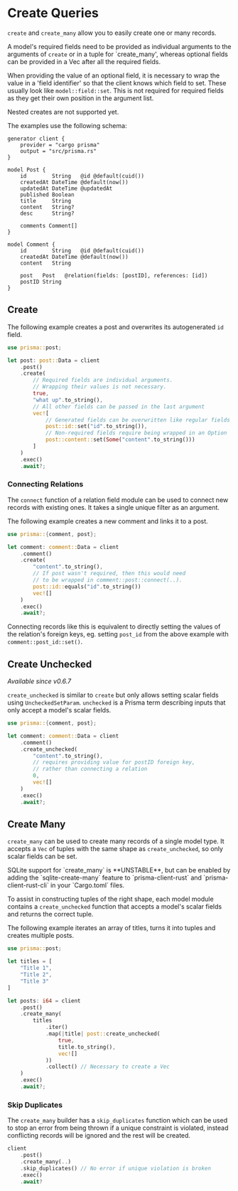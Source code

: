 # Create Queries

`create` and `create_many` allow you to easily create one or many records.

A model's required fields need to be provided as individual arguments to the arguments of `create` or in a tuple for `create_many',
whereas optional fields can be provided in a Vec after all the required fields.

When providing the value of an optional field, it is necessary to wrap the value in a 'field identifier' so that the client
knows which field to set. These usually look like `model::field::set`.
This is not required for required fields as they get their own position in the argument list.

Nested creates are not supported yet.

The examples use the following schema:

```prisma
generator client {
    provider = "cargo prisma"
    output = "src/prisma.rs"
}

model Post {
    id        String   @id @default(cuid())
    createdAt DateTime @default(now())
    updatedAt DateTime @updatedAt
    published Boolean
    title     String
    content   String?
    desc      String?

    comments Comment[]
}

model Comment {
    id        String   @id @default(cuid())
    createdAt DateTime @default(now())
    content   String

    post   Post   @relation(fields: [postID], references: [id])
    postID String
}
```

## Create

The following example creates a post and overwrites its autogenerated `id` field.

```rust
use prisma::post;

let post: post::Data = client
    .post()
    .create(
        // Required fields are individual arguments.
        // Wrapping their values is not necessary.
        true,
        "what up".to_string(),
        // All other fields can be passed in the last argument
        vec![
            // Generated fields can be overwritten like regular fields
            post::id::set("id".to_string()),
            // Non-required fields require being wrapped in an Option
            post::content::set(Some("content".to_string()))
        ]
    )
    .exec()
    .await?;
```

### Connecting Relations

The `connect` function of a relation field module can be used to connect new records with existing ones.
It takes a single unique filter as an argument.

The following example creates a new comment and links it to a post.

```rust
use prisma::{comment, post};

let comment: comment::Data = client
    .comment()
    .create(
        "content".to_string(),
        // If post wasn't required, then this would need
        // to be wrapped in comment::post::connect(..).
        post::id::equals("id".to_string())
        vec![]
    )
    .exec()
    .await?;
```

Connecting records like this is equivalent to directly setting the values of the relation's foreign keys, eg.
setting `post_id` from the above example with `comment::post_id::set()`.

## Create Unchecked

_Available since v0.6.7_

`create_unchecked` is similar to `create` but only allows setting scalar fields using `UncheckedSetParam`.
`unchecked` is a Prisma term describing inputs that only accept a model's scalar fields.

```rust
use prisma::{comment, post};

let comment: comment::Data = client
    .comment()
    .create_unchecked(
        "content".to_string(),
		// requires providing value for postID foreign key,
		// rather than connecting a relation
        0,
        vec![]
    )
    .exec()
    .await?;
```

## Create Many

`create_many` can be used to create many records of a single model type.
It accepts a `Vec` of tuples with the same shape as `create_unchecked`,
so only scalar fields can be set.


<Callout type="info">
    SQLite support for `create_many` is **UNSTABLE**, but can be enabled by
    adding the `sqlite-create-many` feature to `prisma-client-rust` and
    `prisma-client-rust-cli` in your `Cargo.toml` files.
</Callout>

To assist in constructing tuples of the right shape,
each model module contains a `create_unchecked` function that accepts a model's scalar fields and returns the correct tuple.

The following example iterates an array of titles, turns it into tuples and creates multiple posts.

```rust
use prisma::post;

let titles = [
    "Title 1",
    "Title 2",
    "Title 3"
]

let posts: i64 = client
    .post()
    .create_many(
        titles
            .iter()
            .map(|title| post::create_unchecked(
                true,
                title.to_string(),
                vec![]
            ))
            .collect() // Necessary to create a Vec
    )
    .exec()
    .await?;
```

### Skip Duplicates

The `create_many` builder has a `skip_duplicates` function which can be used to stop an
error from being thrown if a unique constraint is violated,
instead conflicting records will be ignored and the rest will be created.

```rust
client
    .post()
    .create_many(..)
    .skip_duplicates() // No error if unique violation is broken
    .exec()
    .await?
```
